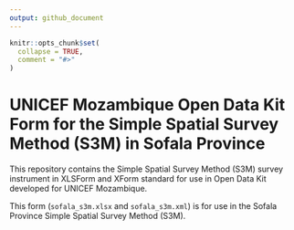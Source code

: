 ```yaml
---
output: github_document
---
```


<!-- README.md is generated from README.Rmd. Please edit that file -->

```r
knitr::opts_chunk$set(
  collapse = TRUE,
  comment = "#>"
)
```

# UNICEF Mozambique Open Data Kit Form for the Simple Spatial Survey Method (S3M) in Sofala Province

<!-- badges: start -->
<!-- badges: end -->

This repository contains the Simple Spatial Survey Method (S3M) survey instrument in XLSForm and XForm standard for use in Open Data Kit developed for UNICEF Mozambique.

This form (`sofala_s3m.xlsx` and `sofala_s3m.xml`) is for use in the Sofala Province Simple Spatial Survey Method (S3M).


